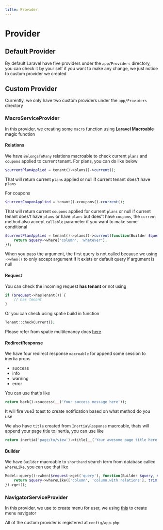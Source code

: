 ```yaml
---
title: Provider
---
```


# Provider

## Default Provider

By default Laravel have five providers under the `app/Providers` directory, you can check it by your self if you want to make any change, we just notice to custom provider we created

## Custom Provider

Currently, we only have two custom providers under the `app/Providers` directory

### MacroServiceProvider

In this provider, we creating some `macro` function using **Laravel Macroable** magic function

#### Relations

We have `BelongsToMany` relations macroable to check current `plans` and `coupons` applied to current tenant.
For plans, you can do like below

```php
$currentPlanApplied = tenant()->plans()->current();
```

That will return current `plans` applied or null if current tenant does't have `plans`

For coupons

```php
$currentCouponApplied = tenant()->coupons()->current();
```

That will return current `coupons` applied for current `plans` or null if current tenant does't have `plans` or have `plans` but does't have `coupons`, the `current` method also accept `callable` parameter if you want to make some conditional

```php
$currentPlanApplied = tenant()->plans()->current(function(Builder $query) {
    return $query->where('column', 'whatever');
});
```

When you pass the argument, the first query is not called because we using `->when()` to only accept argument if it exists or default query if argument is null

#### Request

You can check the incoming request **has tenant** or not using

```php
if ($request->hasTenant()) {
    // has tenant
}
```

Or you can check using spatie build in function

```php
Tenant::checkCurrent();
```

Please refer from spatie multitenancy docs [here](https://spatie.be/docs/laravel-multitenancy/v3/basic-usage/working-with-the-current-tenant)

#### RedirectResponse

We have four redirect response `macroable` for append some session to inertia props

- success
- info
- warning
- error

You can use that's like

```php
return back()->success(__('Your success message here'));
```

It will fire vue3 toast to create notification based on what method do you use

We also have `title` created from `Inertia\Response` macroable, thats will append your page title to inertia, you can use like

```php
return inertia('page/to/view')->title(__('Your awesome page title here'));
```

#### Builder

We have `Builder` macroable to `shorthand` search term from database called `whereLike`, you can use that like

```php
Model::query()->when($request->get('query'), function(Builder $query, $searchQuery) {
    return $query->whereLike(['column', 'column.with.relations'], trim($searchQuery));
})->get();
```

### NavigatorServiceProvider

In this provider, we use to create menu for user, we using [this](https://github.com/nedwors/navigator) to create menu navigator

All of the custom provider is registered at `config/app.php`
